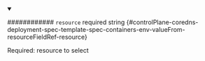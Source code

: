 
<details className="config-field" data-expandable="false" open>
<summary>

############ `resource` <span className="config-field-required" data-required="false">required</span> <span className="config-field-type">string</span> <span className="config-field-default"></span> <span className="config-field-enum"></span> {#controlPlane-coredns-deployment-spec-template-spec-containers-env-valueFrom-resourceFieldRef-resource}

Required: resource to select

</summary>



</details>
